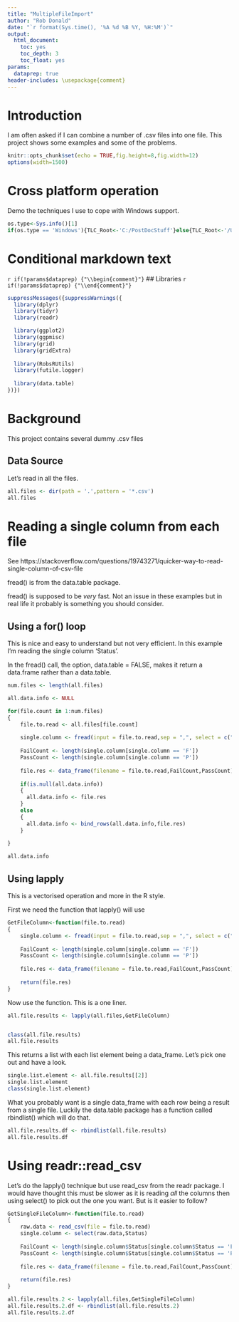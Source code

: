 ```yaml
---
title: "MultipleFileImport"
author: "Rob Donald"
date: "`r format(Sys.time(), '%A %d %B %Y, %H:%M')`"
output:
  html_document:
    toc: yes
    toc_depth: 3
    toc_float: yes
params:
  dataprep: true
header-includes: \usepackage{comment}
---
```

<style>
pre {
  overflow-x: auto;
}
pre code {
  word-wrap: normal;
  white-space: pre;
}
</style>


# Introduction

I am often asked if I can combine a number of .csv files into one file.
This project shows some examples and some of the problems.

```r
knitr::opts_chunk$set(echo = TRUE,fig.height=8,fig.width=12)
options(width=1500)
```

# Cross platform operation

Demo the techniques I use to cope with Windows support.

```r
os.type<-Sys.info()[1]
if(os.type == 'Windows'){TLC_Root<-'C:/PostDocStuff'}else{TLC_Root<-'/Users/rob/PostDocStuff/teaching/RStuff'}
```

# Conditional markdown text

`r if(!params$dataprep) {"\\begin{comment}"}`
## Libraries
`r if(!params$dataprep) {"\\end{comment}"}`

```r
suppressMessages({suppressWarnings({
  library(dplyr)
  library(tidyr)
  library(readr)

  library(ggplot2)
  library(ggpmisc)
  library(grid)
  library(gridExtra)
  
  library(RobsRUtils)
  library(futile.logger)
  
  library(data.table)
})})
```

# Background

This project contains several dummy .csv files

## Data Source

Let's read in all the files.

```r
all.files <- dir(path = '.',pattern = '*.csv')
all.files
```

# Reading a single column from each file

See https://stackoverflow.com/questions/19743271/quicker-way-to-read-single-column-of-csv-file

fread() is from the data.table package. 

fread() is supposed to be *very* fast. Not an issue in these examples but in real life it probably
is something you should consider.

## Using a for() loop

This is nice and easy to understand but not very efficient. In this example I'm reading the 
single column 'Status'.

In the fread() call, the option, data.table = FALSE, makes it return a data.frame rather than a data.table.

```r
num.files <- length(all.files)

all.data.info <- NULL

for(file.count in 1:num.files)
{
    file.to.read <- all.files[file.count]
    
    single.column <- fread(input = file.to.read,sep = ",", select = c("Status"),data.table = FALSE ) 
    
    FailCount <- length(single.column[single.column == 'F'])
    PassCount <- length(single.column[single.column == 'P'])
    
    file.res <- data_frame(filename = file.to.read,FailCount,PassCount)
    
    if(is.null(all.data.info))
    {
      all.data.info <- file.res  
    }
    else
    {
      all.data.info <- bind_rows(all.data.info,file.res)  
    }
    
}

all.data.info
```

## Using lapply

This is a vectorised operation and more in the R style.

First we need the function that lapply() will use

```r
GetFileColumn<-function(file.to.read)
{
    single.column <- fread(input = file.to.read,sep = ",", select = c("Status"),data.table = FALSE ) 
    
    FailCount <- length(single.column[single.column == 'F'])
    PassCount <- length(single.column[single.column == 'P'])
    
    file.res <- data_frame(filename = file.to.read,FailCount,PassCount)
    
    return(file.res)
}
```

Now use the function. This is a one liner.

```r
all.file.results <- lapply(all.files,GetFileColumn)


class(all.file.results)
all.file.results
```
This returns a list with each list element being a data_frame. Let's pick one out
and have a look.

```r
single.list.element <- all.file.results[[2]]
single.list.element
class(single.list.element)
```

What you probably want is a single data_frame with each row being a result from a single file.
Luckily the data.table package has a function called rbindlist() which will do that.

```r
all.file.results.df <- rbindlist(all.file.results)
all.file.results.df
```

# Using readr::read_csv

Let's do the lapply() technique but use read_csv from the readr package. I would 
have thought this must be slower as it is reading *all* the columns then using select()
to pick out the one you want. But is it easier to follow?

```r
GetSingleFileColumn<-function(file.to.read)
{
    raw.data <- read_csv(file = file.to.read) 
    single.column <- select(raw.data,Status)
    
    FailCount <- length(single.column$Status[single.column$Status == 'F'])
    PassCount <- length(single.column$Status[single.column$Status == 'P'])
    
    file.res <- data_frame(filename = file.to.read,FailCount,PassCount)
    
    return(file.res)
}
```

```r
all.file.results.2 <- lapply(all.files,GetSingleFileColumn)
all.file.results.2.df <- rbindlist(all.file.results.2)
all.file.results.2.df
```

